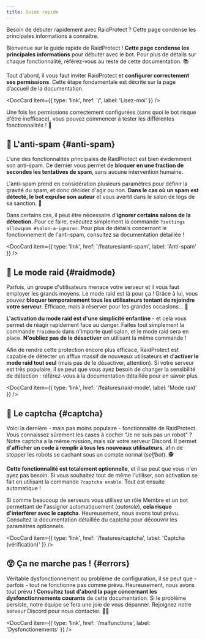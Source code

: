 ```yaml
---
title: Guide rapide
---
```



Besoin de débuter rapidement avec RaidProtect ? Cette page condense les principales informations à connaître.

Bienvenue sur le guide rapide de RaidProtect ! **Cette page condense les principales informations** pour débuter avec le bot. Pour plus de détails sur chaque fonctionnalité, référez-vous au reste de cette documentation. 📚 

Tout d'abord, il vous faut inviter RaidProtect et **configurer correctement ses permissions**. Cette étape fondamentale est décrite sur la page d’accueil de la documentation.

<DocCard item={{ type: 'link', href: '/', label: 'Lisez-moi' }} />
<br />

Une fois les permissions correctement configurées (sans quoi le bot risque d'être inefficace), vous pouvez commencer à tester les différentes fonctionnalités ! 🤠 

## 💬 L'anti-spam {#anti-spam}

L'une des fonctionnalités principales de RaidProtect est bien évidemment son anti-spam. Ce dernier vous permet de **bloquer en une fraction de secondes les tentatives de spam**, sans aucune intervention humaine.

L'anti-spam prend en considération plusieurs paramètres pour définir la gravité du spam, et donc décider d'agir ou non. **Dans le cas où un spam est détecté, le bot expulse son auteur** et vous avertit dans le salon de logs de sa sanction. 🙌 

Dans certains cas, il peut être nécessaire d'**ignorer certains salons de la détection**. Pour ce faire, exécutez simplement la commande `?settings allowspam #salon-a-ignorer`. Pour plus de détails concernant le fonctionnement de l'anti-spam, consultez sa documentation détaillée !

<DocCard item={{ type: 'link', href: '/features/anti-spam', label: 'Anti-spam' }} />

## 💢 Le mode raid {#raidmode}

Parfois, un groupe d'utilisateurs menace votre serveur et il vous faut employer les grands moyens. Le mode raid est là pour ça ! Grâce à lui, vous pouvez **bloquer temporairement tous les utilisateurs tentant de rejoindre votre serveur**. Efficace, mais à réserver pour les grandes occasions… 🤩 

**L'activation du mode raid est d'une simplicité enfantine** - et cela vous permet de réagir rapidement face au danger. Faites tout simplement la commande `?raidmode` dans n'importe quel salon, et le mode raid sera en place. **N'oubliez pas de le désactiver** en utilisant la même commande !

Afin de rendre cette protection encore plus efficace, RaidProtect est capable de détecter un afflux massif de nouveaux utilisateurs et d'**activer le mode raid tout seul** (mais pas de le désactiver, attention). Si votre serveur est très populaire, il se peut que vous ayez besoin de changer la sensibilité de détection : référez-vous à la documentation détaillée pour en savoir plus.

<DocCard item={{ type: 'link', href: '/features/raid-mode', label: 'Mode raid' }} />

## 🚧 Le captcha {#captcha}

Voici la dernière - mais pas moins populaire - fonctionnalité de RaidProtect. Vous connaissez sûrement les cases à cocher "Je ne suis pas un robot" ? Notre captcha a la même mission, mais sûr votre serveur Discord. Il permet **d'afficher un code à remplir à tous les nouveaux utilisateurs**, afin de stopper les robots se cachant sous un compte normal (_selfbot_). 🕵️ 

**Cette fonctionnalité est totalement optionnelle**, et il se peut que vous n'en ayez pas besoin. Si vous souhaitez tout de même l'utiliser, son activation se fait en utilisant la commande `?captcha enable`. Tout est ensuite automatique !

Si comme beaucoup de serveurs vous utilisez un rôle Membre et un bot permettant de l'assigner automatiquement (_autorole_), **cela risque d'interférer avec le captcha**. Heureusement, nous avons tout prévu. Consultez la documentation détaillée du captcha pour découvrir les paramètres optionnels.

<DocCard item={{ type: 'link', href: '/features/captcha', label: 'Captcha (vérification)' }} />

## 😵 Ça ne marche pas ! {#errors}

Véritable dysfonctionnement ou problème de configuration, il se peut que - parfois - tout ne fonctionne pas comme prévu. Heureusement, nous avons tout prévu ! **Consultez tout d'abord la page concernant les dysfonctionnements courants** de cette documentation. Si le problème persiste, notre équipe se fera une joie de vous dépanner. Rejoignez notre serveur Discord pour nous contacter. 👨‍🔧 

<DocCard item={{ type: 'link', href: '/malfunctions', label: 'Dysfonctionements' }} />